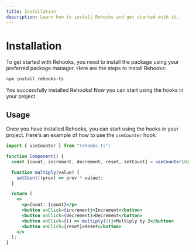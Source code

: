 ```yaml
---
title: Installation
description: Learn how to install Rehooks and get started with it.
---
```



# Installation

To get started with Rehooks, you need to install the package using your preferred package manager. Here are the steps to install Rehooks:

```bash title="Terminal"
npm install rehooks-ts
```

You successfully installed Rehooks! Now you can start using the hooks in your project.

## Usage

Once you have installed Rehooks, you can start using the hooks in your project. Here's an example of how to use the `useCounter` hook:

```jsx title="Component.tsx"
import { useCounter } from "rehooks-ts";

function Component() {
  const [count, increment, decrement, reset, setCount] = useCounter(0);

  function multiply(value) {
    setCount((prev) => prev * value);
  }

  return (
    <>
      <p>Count: {count}</p>
      <button onClick={increment}>Increment</button>
      <button onClick={decrement}>Decrement</button>
      <button onClick={() => multiply(2)}>Multiply by 2</button>
      <button onClick={reset}>Reset</button>
    </>
  );
}
```
